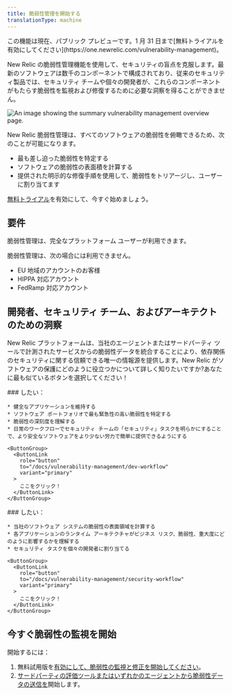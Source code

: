 ```yaml
---
title: 脆弱性管理を開始する
translationType: machine
---
```



<Callout title="公開プレビュー">
  この機能は現在、パブリック プレビューです。1 月 31 日まで[無料トライアルを有効にしてください](https://one.newrelic.com/vulnerability-management)。
</Callout>

New Relic の脆弱性管理機能を使用して、セキュリティの盲点を克服します。最新のソフトウェアは数千のコンポーネントで構成されており、従来のセキュリティ製品では、セキュリティ チームや個々の開発者が、これらのコンポーネントがもたらす脆弱性を監視および修復するために必要な洞察を得ることができません。

<img
  title="Vulnerability management overview"
  alt="An image showing the summary vulnerability management overview page."
  src={vmOverview}
/>

New Relic 脆弱性管理は、すべてのソフトウェアの脆弱性を俯瞰できるため、次のことが可能になります。

* 最も差し迫った脆弱性を特定する
* ソフトウェアの脆弱性の表面積を計算する
* 提供された明示的な修復手順を使用して、脆弱性をトリアージし、ユーザーに割り当てます

[無料トライアル](https://one.newrelic.com/vulnerability-management)を有効にして、今すぐ始めましょう。

## 要件

脆弱性管理は、完全なプラットフォーム ユーザーが利用できます。

脆弱性管理は、次の場合には利用できません。

* EU 地域のアカウントのお客様
* HIPPA 対応アカウント
* FedRamp 対応アカウント

## 開発者、セキュリティ チーム、およびアーキテクトのための洞察

New Relic プラットフォームは、当社のエージェントまたはサードパーティ ツールで計測されたサービスからの脆弱性データを統合することにより、依存関係のセキュリティに関する信頼できる唯一の情報源を提供します。New Relic がソフトウェアの保護にどのように役立つかについて詳しく知りたいですか?あなたに最も似ているボタンを選択してください！

<SideBySide>
  <Side>
    ### したい：

    * 健全なアプリケーションを維持する
    * ソフトウェア ポートフォリオで最も緊急性の高い脆弱性を特定する
    * 脆弱性の深刻度を理解する
    * 日常のワークフローでセキュリティ チームの「セキュリティ」タスクを明らかにすることで、より安全なソフトウェアをより少ない労力で簡単に提供できるようにする

    <ButtonGroup>
      <ButtonLink
        role="button"
        to="/docs/vulnerability-management/dev-workflow"
        variant="primary"
      >
        ここをクリック！
      </ButtonLink>
    </ButtonGroup>
  </Side>

  <Side>
    ### したい：

    * 当社のソフトウェア システムの脆弱性の表面領域を計算する
    * 各アプリケーションのランタイム アーキテクチャがビジネス リスク、脆弱性、重大度にどのように影響するかを理解する
    * セキュリティ タスクを個々の開発者に割り当てる

    <ButtonGroup>
      <ButtonLink
        role="button"
        to="/docs/vulnerability-management/security-workflow"
        variant="primary"
      >
        ここをクリック！
      </ButtonLink>
    </ButtonGroup>
  </Side>
</SideBySide>

## 今すぐ脆弱性の監視を開始

開始するには：

1. 無料試用版を[有効にして、脆弱性の監視と修正を開始してください](https://one.newrelic.com/vulnerability-management)。
2. [サードパーティの評価ツールまたはいずれかのエージェントから脆弱性データの送信を](/docs/vulnerability-management/integrations/intro)開始します。